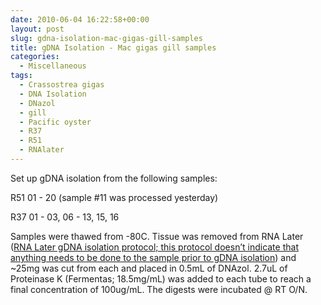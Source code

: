 ```yaml
---
date: 2010-06-04 16:22:58+00:00
layout: post
slug: gdna-isolation-mac-gigas-gill-samples
title: gDNA Isolation - Mac gigas gill samples
categories:
  - Miscellaneous
tags:
  - Crassostrea gigas
  - DNA Isolation
  - DNazol
  - gill
  - Pacific oyster
  - R37
  - R51
  - RNAlater
---
```


Set up gDNA isolation from the following samples:

R51 01 - 20 (sample #11 was processed yesterday)

R37 01 - 03, 06 - 13, 15, 16

Samples were thawed from -80C. Tissue was removed from RNA Later ([RNA Later gDNA isolation protocol; this protocol doesn't indicate that anything needs to be done to the sample prior to gDNA isolation](https://www.ambion.com/techlib/misc/genomicDNA_rnalater.html)) and ~25mg was cut from each and placed in 0.5mL of DNAzol. 2.7uL of Proteinase K (Fermentas; 18.5mg/mL) was added to each tube to reach a final concentration of 100ug/mL. The digests were incubated @ RT O/N.
